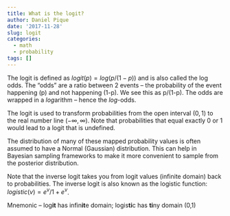 ```yaml
---
title: What is the logit?
author: Daniel Pique
date: '2017-11-28'
slug: logit
categories:
  - math
  - probability
tags: []
---
```


The logit is defined as $logit(p) = log(p/(1-p))$ and is also called the log odds. The "odds" are a ratio between 2 events -- the probability of the event happening (p) and not happening (1-p). We see this as p/(1-p). The odds are wrapped in a *log*arithm -- hence the *log*-odds.

The logit is used to transform probabilities from the open interval $(0,1)$ to the real number line ($-\infty, \infty$). Note that probabilities that equal exactly 0 or 1 would lead to a logit that is undefined.


The distribution of many of these mapped probability values is often assumed to have a Normal (Gaussian) distribution. This can help in Bayesian sampling frameworks to make it more convenient to sample from the posterior distribution.

Note that the inverse logit takes you from logit values (infinite domain) back to probabilities. The inverse logit is also known as the logistic function: $logistic(v) = e^v /{1+e^v}$. 

Mnemonic -- log**it** has infin**it**e domain; logis**ti**c has **ti**ny domain (0,1)
